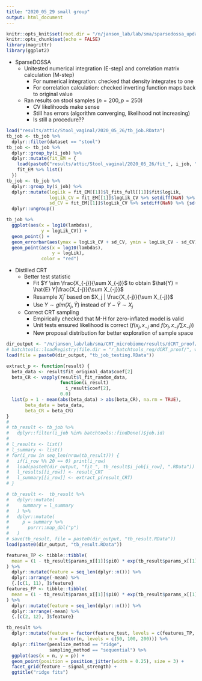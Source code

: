 ```yaml
---
title: "2020_05_29 small group"
output: html_document
---
```


```r
knitr::opts_knit$set(root.dir = "/n/janson_lab/lab/sma/sparsedossa_update/")
knitr::opts_chunk$set(echo = FALSE)
library(magrittr)
library(ggplot2)
```

* SparseDOSSA
    * Unitested numerical integration (E-step) and
      correlation matrix calculation (M-step)
        * For numerical integration: checked that density integrates to one 
        * For correlation calculation: checked inverting function maps back to 
          original value
    * Ran results on stool samples ($n = 200, p = 250$)
        * CV likelihoods make sense
        * Still has errors (algorithm converging, likelihood not increasing)
        * Is still a procedure??
    
```r
load("results/attic/Stool_vaginal/2020_05_26/tb_job.RData")
tb_job <- tb_job %>% 
  dplyr::filter(dataset == "stool")
tb_job <- tb_job %>% 
  dplyr::group_by(i_job) %>% 
  dplyr::mutate(fit_EM = {
    load(paste0("results/attic/Stool_vaginal/2020_05_26/fit_", i_job, ".RData"))
    fit_EM %>% list()
  })
tb_job <- tb_job %>% 
  dplyr::group_by(i_job) %>% 
  dplyr::mutate(logLik = fit_EM[[1]]$l_fits_full[[1]]$fit$logLik,
                logLik_CV = fit_EM[[1]]$logLik_CV %>% setdiff(NaN) %>% mean(),
                sd_CV = fit_EM[[1]]$logLik_CV %>% setdiff(NaN) %>% {sd(.) / sqrt(length(.))}) %>% 
  dplyr::ungroup()

tb_job %>% 
  ggplot(aes(x = log10(lambdas),
             y = logLik_CV)) +
  geom_point() +
  geom_errorbar(aes(ymax = logLik_CV + sd_CV, ymin = logLik_CV - sd_CV)) +
  geom_point(aes(x = log10(lambdas),
                 y = logLik),
             color = "red")
```

* Distilled CRT
    * Better test statistic
        * Fit $Y \sim \frac{X_{-j}}{\sum X_{-j}}$ to obtain 
          $\hat{Y} = \hat{E} Y|\frac{X_{-j}}{\sum X_{-j}}$
        * Resample $X_j^r$ based on $X_j | \frac{X_{-j}}{\sum X_{-j}}$
        * Use $Y \sim glm(X_j, \hat{Y})$ instead of $Y - \hat{Y} \sim X_j$
    * Correct CRT sampling
        * Empirically checked that M-H for zero-inflated model is valid
        * Unit tests ensured likelihood is correct ($f(x_j, x_{-j}$ and 
          $f(x_j, x_{-j} / \sum x_{-j})$)
        * New proposal distribution for better exploration of sample space

```r
dir_output <- "/n/janson_lab/lab/sma/CRT_microbiome/results/dCRT_proof/"
# batchtools::loadRegistry(file.dir = "r_batchtools_reg/dCRT_proof/", writeable = FALSE)
load(file = paste0(dir_output, "tb_job_testing.RData"))

extract_p <- function(result) {
  beta_data <- result$fit_original_data$coef[2]
  beta_CR <- vapply(result$l_fit_random_data,
                    function(i_result)
                      i_result$coef[2],
                    0.0)
  list(p = 1 - mean(abs(beta_data) > abs(beta_CR), na.rm = TRUE),
       beta_data = beta_data,
       beta_CR = beta_CR)
}
# 
# tb_result <- tb_job %>%
#   dplyr::filter(i_job %in% batchtools::findDone()$job.id)
# 
# l_results <- list()
# l_summary <- list()
# for(i_row in seq_len(nrow(tb_result))) {
#   if(i_row %% 20 == 0) print(i_row)
#   load(paste0(dir_output, "fit_", tb_result$i_job[i_row], ".RData"))
#   l_results[[i_row]] <- result_CRT
#   l_summary[[i_row]] <- extract_p(result_CRT)
# }

# tb_result <-  tb_result %>%
#   dplyr::mutate(
#     summary = l_summary
#   ) %>%
#   dplyr::mutate(
#     p = summary %>%
#       purrr::map_dbl("p")
#   )
# save(tb_result, file = paste0(dir_output, "tb_result.RData"))
load(paste0(dir_output, "tb_result.RData"))
```


```r
features_TP <- tibble::tibble(
  mean = (1 - tb_result$params_x[[1]]$pi0) * exp(tb_result$params_x[[1]]$mu)
) %>%
  dplyr::mutate(feature = seq_len(dplyr::n())) %>%
  dplyr::arrange(-mean) %>%
  {.[c(1, 11), ]$feature}
features_FP <- tibble::tibble(
  mean = (1 - tb_result$params_x[[1]]$pi0) * exp(tb_result$params_x[[1]]$mu)
) %>%
  dplyr::mutate(feature = seq_len(dplyr::n())) %>%
  dplyr::arrange(-mean) %>%
  {.[c(2, 12), ]$feature}

tb_result %>%
  dplyr::mutate(feature = factor(feature_test, levels = c(features_TP, features_FP)),
                n = factor(n, levels = c(50, 100, 200))) %>%
  dplyr::filter(penalize_method == "ridge",
                sampling_method == "sequential") %>% 
  ggplot(aes(x = n, y = p)) +
  geom_point(position = position_jitter(width = 0.25), size = 3) +
  facet_grid(feature ~ signal_strength) + 
  ggtitle("ridge fits")
```